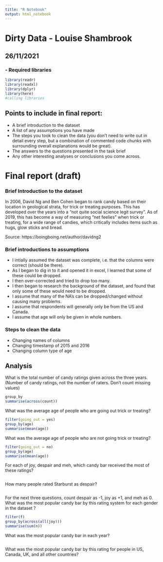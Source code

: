 ```yaml
---
title: "R Notebook"
output: html_notebook
---
```


# Dirty Data - Louise Shambrook
## 26/11/2021

### - Required libraries
```r
library(readr)
library(readxl)
library(dplyr)
library(here)
#calling libraries
```

## Points to include in final report:
- A brief introduction to the dataset
- A list of any assumptions you have made
- The steps you took to clean the data (you don’t need to write out in detail every step, but a combination of commented code chunks with surrounding overall explanations would be great).
- The answers to the questions presented in the task brief
- Any other interesting analyses or conclusions you come across.

# Final report (draft)

### Brief Introduction to the dataset
In 2006, David Ng and Ben Cohen began to rank candy based on their location
in geological strata, for trick or treating purposes. This has developed over
the years into a "not quite social science legit survey". As of 2019, this has 
become a way of measuring "net feelies" when trick or treating, for a wide range
of candies, which critically includes items such as hugs, glow sticks and bread.

Source: https://boingboing.net/author/davidng2

### Brief introductions to assumptions
- I intially assumed the dataset was complete, i.e. that the columns were correct
(should be there).
- As I began to dig in to it and opened it in excel, I learned that some of
these could be dropped.
- I then over-corrected and tried to drop too many.
- I then began to research the background of the dataset, and found that only
some of these would need to be dropped.
- I assume that many of the NA's can be dropped/changed without causing many problems.
- I assume that respondents will generally only be from the US and Canada.
- I assume that age will only be given in whole numbers.

### Steps to clean the data
- Changing names of columns
- Changing timestamp of 2015 and 2016
- Changing column type of age

## Analysis

What is the total number of candy ratings given across the three years.
(Number of candy ratings, not the number of raters. Don’t count missing values)
```r
group_by
summarise(across(count))
```

What was the average age of people who are going out trick or treating?
```r
filter(going_out = yes)
group_by(age)
summarise(mean(age))
```

What was the average age of people who are not going trick or treating?
```r
filter(going_out = no)
group_by(age)
summarise(mean(age))
```

For each of joy, despair and meh, which candy bar received the most of these ratings?
```r

```

How many people rated Starburst as despair?
```r

```

For the next three questions, count despair as -1, joy as +1, and meh as 0.
What was the most popular candy bar by this rating system for each gender in
the dataset ?
```r
filter(f)
group_by(across(all(joy)))
summarise(sum(n))

```

What was the most popular candy bar in each year?
```r

```

What was the most popular candy bar by this rating for people in US, Canada,
UK, and all other countries?
```r

```

